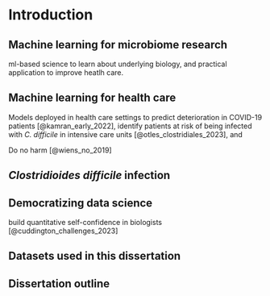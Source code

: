 # Introduction

## Machine learning for microbiome research

ml-based science to learn about underlying biology, and practical application to
improve heatlh care.

## Machine learning for health care

Models deployed in health care settings to predict deterioration in COVID-19 patients [@kamran_early_2022],
identify patients at risk of being infected with _C. difficile_ in intensive care units [@otles_clostridiales_2023], and

Do no harm [@wiens_no_2019]

## _Clostridioides difficile_ infection

## Democratizing data science

build quantitative self-confidence in biologists [@cuddington_challenges_2023]

## Datasets used in this dissertation

## Dissertation outline


